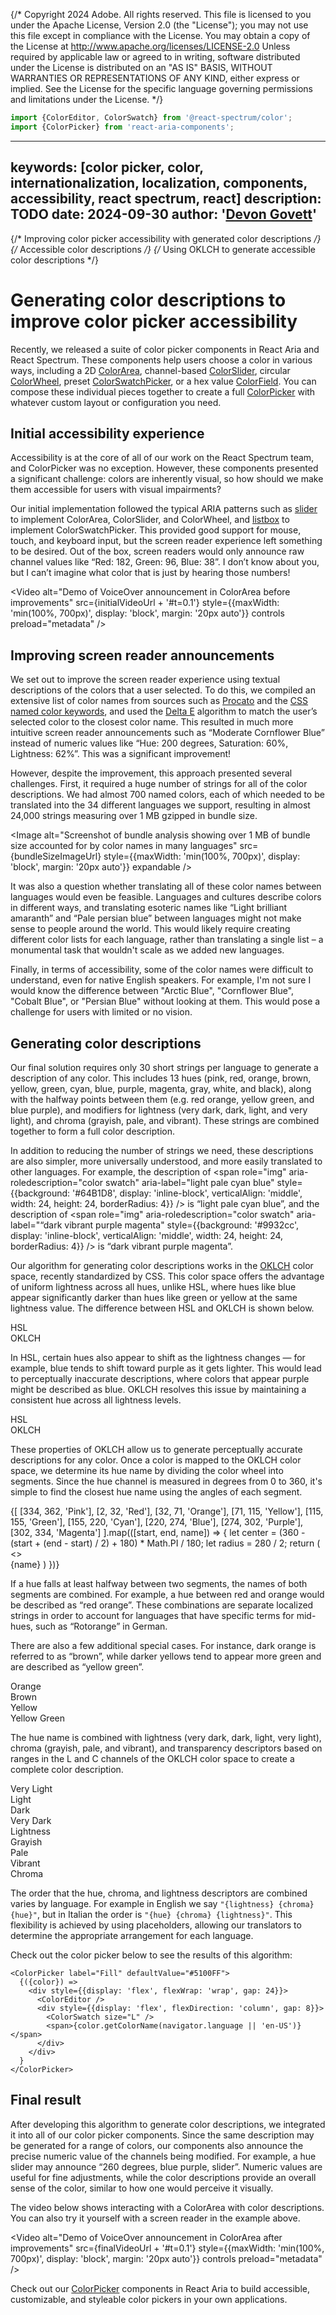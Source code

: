 {/* Copyright 2024 Adobe. All rights reserved.
This file is licensed to you under the Apache License, Version 2.0 (the "License");
you may not use this file except in compliance with the License. You may obtain a copy
of the License at http://www.apache.org/licenses/LICENSE-2.0
Unless required by applicable law or agreed to in writing, software distributed under
the License is distributed on an "AS IS" BASIS, WITHOUT WARRANTIES OR REPRESENTATIONS
OF ANY KIND, either express or implied. See the License for the specific language
governing permissions and limitations under the License. */}



```jsx import
import {ColorEditor, ColorSwatch} from '@react-spectrum/color';
import {ColorPicker} from 'react-aria-components';
```

---
keywords: [color picker, color, internationalization, localization, components, accessibility, react spectrum, react]
description: TODO
date: 2024-09-30
author: '[Devon Govett](https://twitter.com/devongovett)'
---

{/* Improving color picker accessibility with generated color descriptions */}
{/* Accessible color descriptions */}
{/* Using OKLCH to generate accessible color descriptions */}

# Generating color descriptions to improve color picker accessibility

Recently, we released a suite of color picker components in React Aria and React Spectrum. These components help users choose a color in various ways, including a 2D [ColorArea](../react-aria/ColorArea.html), channel-based [ColorSlider](../react-aria/ColorSlider.html), circular [ColorWheel](../react-aria/ColorWheel.html), preset [ColorSwatchPicker](../react-aria/ColorSwatchPicker.html), or a hex value [ColorField](../react-aria/ColorField.hjtml). You can compose these individual pieces together to create a full [ColorPicker](../react-aria/ColorPicker.html) with whatever custom layout or configuration you need.

## Initial accessibility experience

Accessibility is at the core of all of our work on the React Spectrum team, and ColorPicker was no exception. However, these components presented a significant challenge: colors are inherently visual, so how should we make them accessible for users with visual impairments?

Our initial implementation followed the typical ARIA patterns such as [slider](https://www.w3.org/WAI/ARIA/apg/patterns/slider/) to implement ColorArea, ColorSlider, and ColorWheel, and [listbox](https://www.w3.org/WAI/ARIA/apg/patterns/listbox/) to implement ColorSwatchPicker. This provided good support for mouse, touch, and keyboard input, but the screen reader experience left something to be desired. Out of the box, screen readers would only announce raw channel values like “Red: 182, Green: 96, Blue: 38”. I don’t know about you, but I can’t imagine what color that is just by hearing those numbers!

<Video
  alt="Demo of VoiceOver announcement in ColorArea before improvements"
  src={initialVideoUrl + '#t=0.1'}
  style={{maxWidth: 'min(100%, 700px)', display: 'block', margin: '20px auto'}}
  controls
  preload="metadata" />

## Improving screen reader announcements

We set out to improve the screen reader experience using textual descriptions of the colors that a user selected.  To do this, we compiled an extensive list of color names from sources such as [Procato](https://procato.com/rgb+index/?css) and the [CSS named color keywords](https://developer.mozilla.org/en-US/docs/Web/CSS/named-color), and used the [Delta E](https://en.wikipedia.org/wiki/Color_difference) algorithm to match the user’s selected color to the closest color name. This resulted in much more intuitive screen reader announcements such as “Moderate Cornflower Blue” instead of numeric values like “Hue: 200 degrees, Saturation: 60%, Lightness: 62%”. This was a significant improvement!

However, despite the improvement, this approach presented several challenges. First, it required a huge number of strings for all of the color descriptions. We had almost 700 named colors, each of which needed to be translated into the 34 different languages we support, resulting in almost 24,000 strings measuring over 1 MB gzipped in bundle size.

<Image
  alt="Screenshot of bundle analysis showing over 1 MB of bundle size accounted for by color names in many languages"
  src={bundleSizeImageUrl}
  style={{maxWidth: 'min(100%, 700px)', display: 'block', margin: '20px auto'}}
  expandable />

It was also a question whether translating all of these color names between languages would even be feasible. Languages and cultures describe colors in different ways, and translating esoteric names like “Light brilliant amaranth” and “Pale persian blue” between languages might not make sense to people around the world. This would likely require creating different color lists for each language, rather than translating a single list – a monumental task that wouldn't scale as we added new languages.

Finally, in terms of accessibility, some of the color names were difficult to understand, even for native English speakers. For example, I'm not sure I would know the difference between "Arctic Blue", "Cornflower Blue", "Cobalt Blue", or "Persian Blue" without looking at them. This would pose a challenge for users with limited or no vision.

## Generating color descriptions

Our final solution requires only 30 short strings per language to generate a description of any color. This includes 13 hues (pink, red, orange, brown, yellow, green, cyan, blue, purple, magenta, gray, white, and black), along with the halfway points between them (e.g. red orange, yellow green, and blue purple), and modifiers for lightness (very dark, dark, light, and very light), and chroma (grayish, pale, and vibrant). These strings are combined together to form a full color description.

In addition to reducing the number of strings we need, these descriptions are also simpler, more universally understood, and more easily translated to other languages. For example, the description of <span role="img" aria-roledescription="color swatch" aria-label="light pale cyan blue" style={{background: '#64B1D8', display: 'inline-block', verticalAlign: 'middle', width: 24, height: 24, borderRadius: 4}} /> is “light pale cyan blue”, and the description of <span role="img" aria-roledescription="color swatch" aria-label="“dark vibrant purple magenta" style={{background: '#9932cc', display: 'inline-block', verticalAlign: 'middle', width: 24, height: 24, borderRadius: 4}} /> is “dark vibrant purple magenta”.

Our algorithm for generating color descriptions works in the [OKLCH](https://developer.mozilla.org/en-US/docs/Web/CSS/color_value/oklch) color space, recently standardized by CSS. This color space offers the advantage of uniform lightness across all hues, unlike HSL, where hues like blue appear significantly darker than hues like green or yellow at the same lightness value. The difference between HSL and OKLCH is shown below.

<div role="img" aria-label="Color wheel for HSL and OKLCH" style={{display: 'flex', gap: 24, margin: '48px 0', flexWrap: 'wrap', justifyContent: 'center'}}>
  <div style={{width: 280, height: 280, borderRadius: '50%', background: `radial-gradient(var(--page-background) 0% 25%, transparent 20%), conic-gradient(in hsl longer hue, hsl(0, 100%, 50%), hsl(360, 100%, 50%))`, display: 'flex', alignItems: 'center', justifyContent: 'center', fontWeight: 'bold', fontSize: '1.2em'}}>HSL</div>

  <div style={{width: 280, height: 280, borderRadius: '50%', background: `radial-gradient(var(--page-background) 0% 25%, transparent 20%), conic-gradient(in oklch longer hue, oklch(70% 0.25 0), oklch(70% 0.25 360))`, display: 'flex', alignItems: 'center', justifyContent: 'center', fontWeight: 'bold', fontSize: '1.2em'}}>OKLCH</div>
</div>

In HSL, certain hues also appear to shift as the lightness changes — for example, blue tends to shift toward purple as it gets lighter. This would lead to perceptually inaccurate descriptions, where colors that appear purple might be described as blue. OKLCH resolves this issue by maintaining a consistent hue across all lightness levels.

<div role="img" aria-label="Comparison of a blue gradient in HSL and OKLCH" style={{display: 'flex', gap: 32, margin: '48px 0', flexWrap: 'wrap', justifyContent: 'center'}}>
  <div style={{display: 'flex', flexDirection: 'column', gap: 8, alignItems: 'center'}}>
    <div style={{width: 240, height: 240, background: 'linear-gradient(in hsl to right, hsl(240, 0%, 100%), hsl(240, 100%, 50%))'}} />
    <span style={{fontWeight: 'bold', fontSize: '1.2em'}}>HSL</span>
  </div>
  <div style={{display: 'flex', flexDirection: 'column', gap: 8, alignItems: 'center'}}>
    <div style={{width: 240, height: 240, background: 'linear-gradient(in oklch to right, hsl(240, 0%, 100%), hsl(240, 100%, 50%))'}} />
    <span style={{fontWeight: 'bold', fontSize: '1.2em'}}>OKLCH</span>
  </div>
</div>

These properties of OKLCH allow us to generate perceptually accurate descriptions for any color. Once a color is mapped to the OKLCH color space, we determine its hue name by dividing the color wheel into segments. Since the hue channel is measured in degrees from 0 to 360, it's simple to find the closest hue name using the angles of each segment.

<div role="img" aria-label="A color wheel with pie chart segments for each hue" style={{width: 280, height: 280, borderRadius: '50%', background: `conic-gradient(in oklch longer hue, oklch(75% 0.25 0), oklch(75% 0.25 360))`, position: 'relative', color: 'black', margin: '48px auto'}}>
  {[
    [334, 362, 'Pink'],
    [2, 32, 'Red'],
    [32, 71, 'Orange'],
    [71, 115, 'Yellow'],
    [115, 155, 'Green'],
    [155, 220, 'Cyan'],
    [220, 274, 'Blue'],
    [274, 302, 'Purple'],
    [302, 334, 'Magenta']
  ].map(([start, end, name]) => {
    let center = (360 - (start + (end - start) / 2) + 180) * Math.PI / 180;
    let radius = 280 / 2;
    return (
      <>
        <div style={{width: 2, height: radius, background: 'black', position: 'absolute', top: '0%', left: 'calc(50% - 1px)', transform: `rotate(${start}deg)`, transformOrigin: 'center bottom'}} />
        <span style={{position: 'absolute', top: radius + Math.cos(center) * 100, left: radius + Math.sin(center) * 100, transform: 'translate(-50%, -50%)'}}>{name}</span>
      </>
    )
  })}
</div>

If a hue falls at least halfway between two segments, the names of both segments are combined. For example, a hue between red and orange would be described as “red orange”. These combinations are separate localized strings in order to account for languages that have specific terms for mid-hues, such as “Rotorange” in German.

There are also a few additional special cases. For instance, dark orange is referred to as “brown”, while darker yellows tend to appear more green and are described as “yellow green”.

<div role="img" aria-label="Two gradients showing orange to brown and yellow to yellow green. Orange to brown splits 15% down, yellow to yellow green splits 8% down" style={{display: 'flex', gap: 32, margin: '48px 0', flexWrap: 'wrap', justifyContent: 'center'}}>
  <div style={{display: 'flex', flexDirection: 'column', gap: 8, alignItems: 'center'}}>
    <div style={{width: 240, height: 240, background: 'linear-gradient(in oklch to bottom, oklch(100% 0.2 60), oklch(0% 0.2 60))', position: 'relative'}}>
      <span style={{position: 'absolute', top: '16%', left: '50%', transform: 'translate(-50%, -50%)', color: 'black'}}>Orange</span>
      <div style={{width: '100%', height: 2, background: 'white', position: 'absolute', top: '32%'}} />
      <span style={{position: 'absolute', top: '66%', left: '50%', transform: 'translate(-50%, -50%)', color: 'white'}}>Brown</span>
    </div>
  </div>
  <div style={{display: 'flex', flexDirection: 'column', gap: 8, alignItems: 'center'}}>
    <div style={{width: 240, height: 240, background: 'linear-gradient(in oklch to bottom, oklch(100% 0.2 104), oklch(0% 0.2 104))', position: 'relative'}}>
      <span style={{position: 'absolute', top: '7.5%', left: '50%', transform: 'translate(-50%, -50%)', color: 'black'}}>Yellow</span>
      <div style={{width: '100%', height: 2, background: 'white', position: 'absolute', top: '15%'}} />
      <span style={{position: 'absolute', top: '57.5%', left: '50%', transform: 'translate(-50%, -50%)', color: 'white'}}>Yellow Green</span>
    </div>
  </div>
</div>

The hue name is combined with lightness (very dark, dark, light, very light), chroma (grayish, pale, and vibrant), and transparency descriptors based on ranges in the L and C channels of the OKLCH color space to create a complete color description.

<div role="img" aria-label="Two pink gradients showing lightness and chroma. Lightness has 5 segments labeled very light, light, nothing, dark, and very dark. Chroma has 4 segments labeled grayish, pale, nothing, and vibrant." style={{display: 'flex', gap: 32, margin: '48px 0', flexWrap: 'wrap', justifyContent: 'center'}}>
  <div style={{display: 'flex', flexDirection: 'column', gap: 8, alignItems: 'center'}}>
    <div style={{width: 240, height: 240, background: 'linear-gradient(in oklch to bottom, oklch(100% 0.25 0), oklch(0% 0.25 0))', position: 'relative'}}>
      <span style={{position: 'absolute', top: '7.5%', left: '50%', transform: 'translate(-50%, -50%)', color: 'black'}}>Very Light</span>
      <div style={{width: '100%', height: 2, background: 'white', position: 'absolute', top: '15%'}} />
      <span style={{position: 'absolute', top: '22.5%', left: '50%', transform: 'translate(-50%, -50%)', color: 'black'}}>Light</span>
      <div style={{width: '100%', height: 2, background: 'white', position: 'absolute', top: '30%'}} />
      <div style={{width: '100%', height: 2, background: 'white', position: 'absolute', top: '45%'}} />
      <span style={{position: 'absolute', top: '57.5%', left: '50%', transform: 'translate(-50%, -50%)', color: 'white'}}>Dark</span>
      <div style={{width: '100%', height: 2, background: 'white', position: 'absolute', top: '70%'}} />
      <span style={{position: 'absolute', top: '85%', left: '50%', transform: 'translate(-50%, -50%)', color: 'white'}}>Very Dark</span>
    </div>
    <span style={{fontWeight: 'bold', fontSize: '1.2em'}}>Lightness</span>
  </div>
  <div style={{display: 'flex', flexDirection: 'column', gap: 8, alignItems: 'center'}}>
    <div style={{width: 240, height: 240, background: 'linear-gradient(in oklab to bottom, oklch(70% 0 0), oklch(70% 0.37 0))', position: 'relative'}}>
      <span style={{position: 'absolute', top: '5%', left: '50%', transform: 'translate(-50%, -50%)', color: 'black'}}>Grayish</span>
      <div style={{width: '100%', height: 2, background: 'white', position: 'absolute', top: '10%'}} />
      <span style={{position: 'absolute', top: '18.5%', left: '50%', transform: 'translate(-50%, -50%)', color: 'black'}}>Pale</span>
      <div style={{width: '100%', height: 2, background: 'white', position: 'absolute', top: '27%'}} />
      <div style={{width: '100%', height: 2, background: 'white', position: 'absolute', top: '45%'}} />
      <span style={{position: 'absolute', top: '72.5%', left: '50%', transform: 'translate(-50%, -50%)', color: 'black'}}>Vibrant</span>
    </div>
    <span style={{fontWeight: 'bold', fontSize: '1.2em'}}>Chroma</span>
  </div>
</div>

The order that the hue, chroma, and lightness descriptors are combined varies by language. For example in English we say `"{lightness} {chroma} {hue}"`, but in Italian the order is `"{hue} {chroma} {lightness}"`. This flexibility is achieved by using placeholders, allowing our translators to determine the appropriate arrangement for each language.

Check out the color picker below to see the results of this algorithm:

```tsx snippet
<ColorPicker label="Fill" defaultValue="#5100FF">
  {({color}) =>
    <div style={{display: 'flex', flexWrap: 'wrap', gap: 24}}>
      <ColorEditor />
      <div style={{display: 'flex', flexDirection: 'column', gap: 8}}>
        <ColorSwatch size="L" />
        <span>{color.getColorName(navigator.language || 'en-US')}</span>
      </div>
    </div>
  }
</ColorPicker>
```

## Final result

After developing this algorithm to generate color descriptions, we integrated it into all of our color picker components. Since the same description may be generated for a range of colors, our components also announce the precise numeric value of the channels being modified. For example, a hue slider may announce “260 degrees, blue purple, slider”. Numeric values are useful for fine adjustments, while the color descriptions provide an overall sense of the color, similar to how one would perceive it visually.

The video below shows interacting with a ColorArea with color descriptions. You can also try it yourself with a screen reader in the example above.

<Video
  alt="Demo of VoiceOver announcement in ColorArea after improvements"
  src={finalVideoUrl + '#t=0.1'}
  style={{maxWidth: 'min(100%, 700px)', display: 'block', margin: '20px auto'}}
  controls
  preload="metadata" />

Check out our [ColorPicker](../react-aria/ColorPicker.html) components in React Aria to build accessible, customizable, and styleable color pickers in your own applications.
